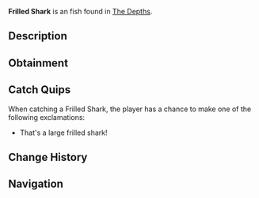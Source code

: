 {{FishInfobox
|image          = Frilled Shark.png
|rarity         = Unusual
|sea            = First Sea
|location       = [[The Depths]]
|sublocation    = 
|sources        = Fishing Rod
|radar_location = 
|xp             = 45
|weather        = 
|time           = Night
|season         = 
|bait           = Fish Head
|base_weight    = 9
|base_value     = 150
|weight_range   = 5
|base_chance    = 50
|base_resil     = 70
}}
'''Frilled Shark''' is an {{Rarity|Unusual}} fish found in [[The Depths]].

== Description ==
{{Description|A serpentine predator with a ruffled neck and razor-sharp teeth, ancient and elusive.|Bestiary Entry}}

== Obtainment ==
{{Description|Hides in deep ocean caves near rocky crevices, appears during the Night time.|Bestiary Hint}}
{{Fish Availability|
The Depths
The Depths/Absolute Darkness
|top_rods      = 
Astralhook Rod\132275.58\283824.48;
Ethereal Prism Rod\126676.41\249133.62;
Leviathan's Fang Rod\119873.44\162820.31;
No-Life Rod\118746.5\118746.5;
Seraphic Rod\117829.41\117829.41;
Flimsy Rod\91872.45\89645.54;
Training Rod\117399.81\219323.75;
Magnet Rod\75334.04\72521.26;
Fortune Rod\70274.74\150788.93;
Challenger's Rod\117051.5\117051.5;
Rod Of The Forgotten Fang\107604.52\107604.52;
Blazebringer Rod\107017.86\107017.86;
Depthseeker Rod\106741.76\91989.13;
Avalanche Rod\105585.72\82475.22;
Free Spirit Rod\104261.89\104261.89;
Verdant Shear Rod\101126.82\100717.75;
Zeus Rod\100440.55\100440.55;
Rod Of The Depths\97748.41\97748.41;
Rod Of The Exalted One\94297.88\112573.96;
Volcanic Rod\87709.64\76223.55;
Trident Rod\83617.79\83617.79;
Steady Rod\56444.82\35383.46
|recommended   = Ethereal Prism Rod
}}

== Catch Quips ==
When catching a Frilled Shark, the player has a chance to make one of the following exclamations:
* That's a large frilled shark!

== Change History ==
{{Change History|{{subst:Current Version}}}}

== Navigation ==
{{Fish Navbox|The Depths}}